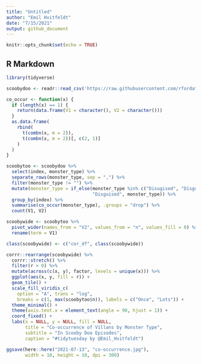 ```yaml
---
title: "Untitled"
author: "Emil Hvitfeldt"
date: "7/15/2021"
output: github_document
---
```


```r
knitr::opts_chunk$set(echo = TRUE)
```

## R Markdown

```r
library(tidyverse)

scoobydoo <- readr::read_csv('https://raw.githubusercontent.com/rfordatascience/tidytuesday/master/data/2021/2021-07-13/scoobydoo.csv')

co_occur <- function(x) {
  if (length(x) == 1) {
    return(data.frame(V1 = character(), V2 = character()))
  }
  as.data.frame(
    rbind(
      t(combn(x, m = 2)),
      t(combn(x, m = 2))[, c(2, 1)]
    )
  )
}

scoobytoo <- scoobydoo %>%
  select(index, monster_type) %>%
  separate_rows(monster_type, sep = ",") %>%
  filter(monster_type != "") %>%
  mutate(monster_type = if_else(monster_type %in% c("Disugised", "Disguise"),
                                "Disguised", monster_type)) %>%
  group_by(index) %>%
  summarise(co_occur(monster_type), .groups = "drop") %>%
  count(V1, V2)

scoobywide <- scoobytoo %>%
  pivot_wider(names_from = "V2", values_from = "n", values_fill = 0) %>%
  rename(term = V1)

class(scoobywide) <- c("cor_df", class(scoobywide))

corrr::rearrange(scoobywide) %>%
  corrr::stretch() %>%
  filter(r > 0) %>%
  mutate(across(c(x, y), factor, levels = unique(x))) %>%
  ggplot(aes(x, y, fill = r)) +
  geom_tile() +
  scale_fill_viridis_c(
    option = "A", trans = "log",
    breaks = c(1, max(scoobytoo$n)), labels = c("Once", "Lots")) +
  theme_minimal() +
  theme(axis.text.x = element_text(angle = 90, hjust = 1)) +
  coord_fixed() +
  labs(x = NULL, y = NULL, fill = NULL,
       title = "Co-occurrence of Villans by Monster Type",
       subtitle = "In Scooby Doo Episodes",
       caption = "#tidytuesday by @Emil_Hvitfeldt")

ggsave(here::here("2021-07-13", "co-occurrence.jpg"), 
       width = 10, height = 10, dpi = 300)
```

